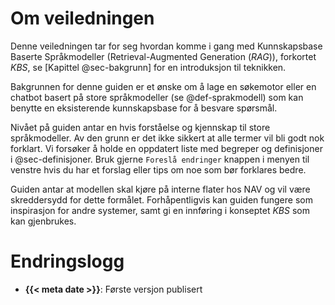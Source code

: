 # Om veiledningen {.unnumbered}

Denne veiledningen tar for seg hvordan komme i gang med Kunnskapsbase Baserte
Språkmodeller (Retrieval-Augmented Generation (_RAG_)), forkortet _KBS_, se
[Kapittel @sec-bakgrunn] for en introduksjon til teknikken.

Bakgrunnen for denne guiden er et ønske om å lage en søkemotor eller en chatbot
basert på store språkmodeller (se @def-sprakmodell) som kan benytte en
eksisterende kunnskapsbase for å besvare spørsmål.

Nivået på guiden antar en hvis forståelse og kjennskap til store språkmodeller.
Av den grunn er det ikke sikkert at alle termer vil bli godt nok forklart. Vi
forsøker å holde en oppdatert liste med begreper og definisjoner i
@sec-definisjoner. Bruk gjerne `Foreslå endringer` knappen i menyen til venstre hvis
du har et forslag eller tips om noe som bør forklares bedre.

Guiden antar at modellen skal kjøre på interne flater hos NAV og vil være
skreddersydd for dette formålet. Forhåpentligvis kan guiden fungere som
inspirasjon for andre systemer, samt gi en innføring i konseptet _KBS_ som kan
gjenbrukes.

# Endringslogg

- **{{< meta date >}}**: Første versjon publisert
